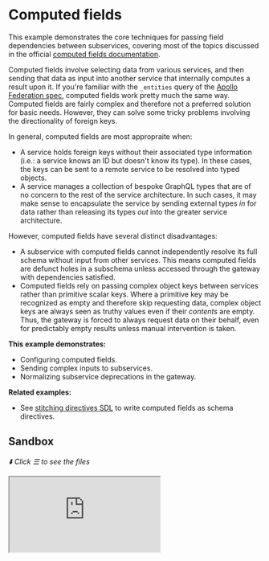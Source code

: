 # Computed fields

This example demonstrates the core techniques for passing field dependencies between subservices,
covering most of the topics discussed in the official
[computed fields documentation](/docs/approaches/type-merging#computed-fields).

Computed fields involve selecting data from various services, and then sending that data as input
into another service that internally computes a result upon it. If you're familiar with the
`_entities` query of the
[Apollo Federation spec](https://www.apollographql.com/docs/federation/federation-spec/#query_entities),
computed fields work pretty much the same way. Computed fields are fairly complex and therefore not
a preferred solution for basic needs. However, they can solve some tricky problems involving the
directionality of foreign keys.

In general, computed fields are most appropraite when:

- A service holds foreign keys without their associated type information (i.e.: a service knows an
  ID but doesn't know its type). In these cases, the keys can be sent to a remote service to be
  resolved into typed objects.
- A service manages a collection of bespoke GraphQL types that are of no concern to the rest of the
  service architecture. In such cases, it may make sense to encapsulate the service by sending
  external types _in_ for data rather than releasing its types _out_ into the greater service
  architecture.

However, computed fields have several distinct disadvantages:

- A subservice with computed fields cannot independently resolve its full schema without input from
  other services. This means computed fields are defunct holes in a subschema unless accessed
  through the gateway with dependencies satisfied.
- Computed fields rely on passing complex object keys between services rather than primitive scalar
  keys. Where a primitive key may be recognized as empty and therefore skip requesting data, complex
  object keys are always seen as truthy values even if their _contents_ are empty. Thus, the gateway
  is forced to always request data on their behalf, even for predictably empty results unless manual
  intervention is taken.

**This example demonstrates:**

- Configuring computed fields.
- Sending complex inputs to subservices.
- Normalizing subservice deprecations in the gateway.

**Related examples:**

- See [stitching directives SDL](/handbook/foundation/stitching-directives-sdl) to write computed
  fields as schema directives.

## Sandbox

_⬇️ Click ☰ to see the files_

<iframe
  src="https://codesandbox.io/embed/github/ardatan/schema-stitching/tree/master/examples/computed-fields?codemirror=1&fontsize=14&initialpath=/graphql&theme=dark"
  className="mt-6 w-full h-[500px] rounded-md"
  title="computed-fields"
  allow="geolocation; microphone; camera; midi; vr; accelerometer; gyroscope; payment; ambient-light-sensor; encrypted-media; usb"
  sandbox="allow-forms allow-modals allow-popups allow-presentation allow-same-origin allow-scripts"
/>

> You can also see the project on GitHub
> [here](https://github.com/ardatan/schema-stitching/tree/master/examples/computed-fields).

The following service is available for interactive queries:

- **Stitched gateway:** listening on 4000/graphql

For simplicity, all subservices in this example are run locally by the gateway server. You could
easily break out any subservice into a standalone remote server following the
[combining local and remote schemas](/handbook/foundation/combining-local-and-remote-schemas) example.

## Summary

Visit the stitched gateway and try running the following query:

```graphql
query {
  products(upcs: [1, 2, 3, 4]) {
    name
    price
    category {
      name
    }
    metadata {
      __typename
      name
      ... on GeoLocation {
        name
        lat
        lon
      }
      ... on SportsTeam {
        location {
          name
          lat
          lon
        }
      }
      ... on TelevisionSeries {
        season
      }
    }
  }
}
```

The `category` and `metadata` associations come from the Metadata service, and are merged with
Products service data using computed fields (this configuration can also be written using
[schema directives](/handbook/foundation/stitching-directives-sdl)):

```js
merge: {
  Product: {
    fields: {
      category: { selectionSet: '{ categoryId }', computed: true },
      metadata: { selectionSet: '{ metadataIds }', computed: true },
    },
    fieldName: '_products',
    key: ({ categoryId, metadataIds }) => ({ categoryId, metadataIds }),
    argsFromKeys: (keys) => ({ keys }),
  }
}
```

In this pattern, the `category` and `metadata` fields each specify _field-level selection sets_ that
will only be collected from other services when their respective fields are requested. The
additional `computed` setting isolates these fields into a standalone schema that assures the fields
are always requested directly by the gateway with their dependencies provided. Together, the results
of these selection sets are built into an object key and sent off to the Metadata service to be
resolved into its version of the `Product` type.

_metadata schema:_

```graphql
type Product {
  category: Category # @computed(selectionSet: "{ categoryId }")
  metadata: [Metadata] # @computed(selectionSet: "{ metadataIds }")
}

input ProductKey {
  categoryId: ID
  metadataIds: [ID!]
}

type Query {
  _products(keys: [ProductKey!]!): [Product]!
}
```

### Resolving metadata

The `metadata` association is a pretty good candidate for computed fields.

Looking at the way associations are structured, the Products service holds metadata record IDs
without any associated type information. Therefore, the Products service must send these untyped IDs
over to the Metadata service to be resolved into type objects (this is inherently a shortcoming of
the data model&mdash;in a perfect solution, association data would be migrated over to the Metadata
service where both ID and type information is available).

Even if the Products service had all association data available though, there's still some merit in
having the Metadata service _internalize_ the `Product` type rather than _externalizing_ all of its
bespoke Metadata types. Encapsulation of concerns is a valid factor to weigh against implementation
complexity.

### Resolving category

The `catagory` association is needlessly complex using computed fields. It could just as easily use
a [basic foreign key pattern](/handbook/foundation/type-merging-single-records) in the Products service, which would
eliminate the unsightly `categoryId` field from its schema:

_products schema:_

```graphql
type Product {
  ...
  # categoryId: ID << remove this
  category: Category
}

type Category {
  id: ID!
}
```

### Deprecating subservice inconsistencies

One of the biggest shortcomings of computed fields is their inconsistency&mdash;they cannot be
resolved outside of gateway context where their dependencies are satisfied. If you also utilize the
subservice as a standalone GraphQL resource, then computed fields appear as defunct holes in its
schema.

An imperfect solution to this problem is to deprecate all computed fields in the subservice, and
then remove those deprecations in the gateway proxy layer. For example:

_metadata schema:_

```graphql
type Product {
  category: Category @deprecated(reason: "gateway access only")
  metadata: [Metadata] @deprecated(reason: "gateway access only")
}
```

_index.js:_

```js
import { stitchSchemas } from '@graphql-tools/stitch'
import { RemoveObjectFieldDeprecations } from '@graphql-tools/wrap'
import { metadataSchema } from './services/metadata'

stitchSchemas({
  subschemas: [
    {
      schema: metadataSchema,
      transforms: [new RemoveObjectFieldDeprecations('gateway access only')]
    }
  ]
})
```

The `RemoveObjectFieldDeprecations` transform will un-deprecate these fields within the gateway
schema. The subservice-level deprecations at least offer some insight as to why certain fields don't
work when accessed directly.

